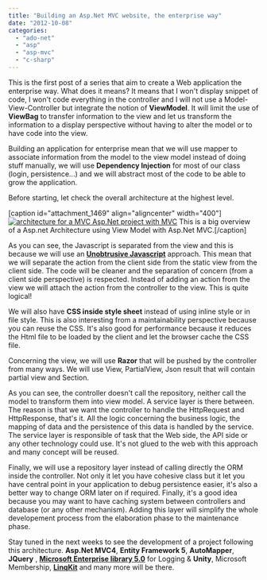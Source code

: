 ```yaml
---
title: "Building an Asp.Net MVC website, the enterprise way"
date: "2012-10-08"
categories: 
  - "ado-net"
  - "asp"
  - "asp-mvc"
  - "c-sharp"
---
```


This is the first post of a series that aim to create a Web application the enterprise way. What does it means? It means that I won't display snippet of code, I won't code everything in the controller and I will not use a Model-View-Controller but integrate the notion of **ViewModel**. It will limit the use of **ViewBag** to transfer information to the view and let us transform the information to a display perspective without having to alter the model or to have code into the view.

Building an application for enterprise mean that we will use mapper to associate information from the model to the view model instead of doing stuff manually, we will use **Dependency Injection** for most of our class (login, persistence...) and we will abstract most of the code to be able to grow the application.

Before starting, let check the overall architecture at the highest level.

\[caption id="attachment\_1469" align="aligncenter" width="400"\][![](http://patrickdesjardins.com/blog/wp-content/uploads/2012/09/architecture-400x258.png "architecture for a MVC Asp.Net project with MVC")](http://patrickdesjardins.com/blog/building-a-asp-net-mvc-the-enterprise-way/architecture) This is a big overview of a Asp.net Architecture using View Model with Asp.Net MVC.\[/caption\]

As you can see, the Javascript is separated from the view and this is because we will use an **[Unobtrusive Javascript](http://en.wikipedia.org/wiki/Unobtrusive_JavaScript)** approach. This mean that we will separate the action from the client side from the static view from the client side. The code will be cleaner and the separation of concern (from a client side perspective) is respected. Instead of adding an action from the view we will attach the action from the controller to the view. This is quite logical!

We will also have **CSS inside style sheet** instead of using inline style or in file style. This is also interesting from a maintainability perspective because you can reuse the CSS. It's also good for performance because it reduces the Html file to be loaded by the client and let the browser cache the CSS file.

Concerning the view, we will use **Razor** that will be pushed by the controller from many ways. We will use View, PartialView, Json result that will contain partial view and Section.

As you can see, the controller doesn't call the repository, neither call the model to transform them into view model. A service layer is there between. The reason is that we want the controller to handle the HttpRequest and HttpResponse, that's it. All the logic concerning the business logic, the mapping of data and the persistence of this data is handled by the service. The service layer is responsible of task that the Web side, the API side or any other technology could use. It's not glued to the web with this approach and many concept will be reused.

Finally, we will use a repository layer instead of calling directly the ORM inside the controller. Not only it let you have cohesive class but it let you have central point in your application to debug persistence easier, it's also a better way to change ORM later on if required. Finally, it's a good idea because you may want to have caching system between controllers and database (or any other mechanism). Adding this layer will simplify the whole developement process from the elaboration phase to the maintenance phase.

Stay tuned in the next weeks to see the development of a project following this architecture. **Asp.Net MVC4**, **Entity Framework 5**, **AutoMapper**, **JQuery** , [**Microsoft Enterprise library 5.0**](http://msdn.microsoft.com/en-us/library/ff632023.aspx) for Logging & **Unity**, Microsoft Membership, [**LinqKit**](http://www.albahari.com/nutshell/linqkit.aspx) and many more will be there.
